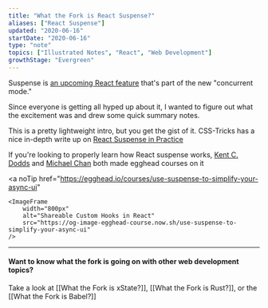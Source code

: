 ```yaml
---
title: "What the Fork is React Suspense?"
aliases: ["React Suspense"]
updated: "2020-06-16"
startDate: "2020-06-16"
type: "note"
topics: ["Illustrated Notes", "React", "Web Development"]
growthStage: "Evergreen"
---
```


<IntroParagraph>

Suspense is [an upcoming React feature](https://reactjs.org/docs/concurrent-mode-suspense.html) that's part of the new "concurrent mode."

</IntroParagraph>

Since everyone is getting all hyped up about it, I wanted to figure out what the excitement was and drew some quick summary notes.

<BasicImage
    alt="Wtf is React supense?"
    src="https://res.cloudinary.com/dg3gyk0gu/image/upload/c_scale,w_750/v1592262756/maggieappleton.com/egghead-course-notes/reactsuspense/WftReactSuspense_1.png"
/>

<BasicImage
    alt="Allows us to suspend rendering parts of our app until a particular condition is met, such as waiting until our data load. This keeps our interface interactive."
    src="https://res.cloudinary.com/dg3gyk0gu/image/upload/c_scale,w_900/v1592262756/maggieappleton.com/egghead-course-notes/reactsuspense/WftReactSuspense_2.png"
/>

<BasicImage
    alt="This allows us to prioritize the order that elements render in, based on those conditions. From high priority to low priority."
    src="https://res.cloudinary.com/dg3gyk0gu/image/upload/c_scale,w_900/v1592262754/maggieappleton.com/egghead-course-notes/reactsuspense/WftReactSuspense_4.png"
/>

<BasicImage
    alt="We create a suspense boundary around our components, and declare a fallback element to display while the data is loading."
    src="https://res.cloudinary.com/dg3gyk0gu/image/upload/c_scale,w_900/v1592262755/maggieappleton.com/egghead-course-notes/reactsuspense/WftReactSuspense_3.png"
/>

This is a pretty lightweight intro, but you get the gist of it. CSS-Tricks has a nice in-depth write up on [React Suspense in Practice](https://css-tricks.com/react-suspense-in-practice/)

If you're looking to properly learn how React suspense works, [Kent C. Dodds](https://twitter.com/kentcdodds) and [Michael Chan](https://twitter.com/chantastic) both made egghead courses on it

<a
    noTip
    href="https://egghead.io/courses/use-suspense-to-simplify-your-async-ui"
>
    <ImageFrame
        width="800px"
        alt="Shareable Custom Hooks in React"
        src="https://og-image-egghead-course.now.sh/use-suspense-to-simplify-your-async-ui"
    />
</a>

<a noTip href="https://egghead.io/courses/build-an-app-with-react-suspense">
    <ImageFrame
        width="800px"
        alt="Shareable Custom Hooks in React"
        src="https://og-image-egghead-course.now.sh/build-an-app-with-react-suspense"
    />
</a>

---

#### Want to know what the fork is going on with other web development topics?

Take a look at [[What the Fork is xState?]], [[What the Fork is Rust?]], or the [[What the Fork is Babel?]]
